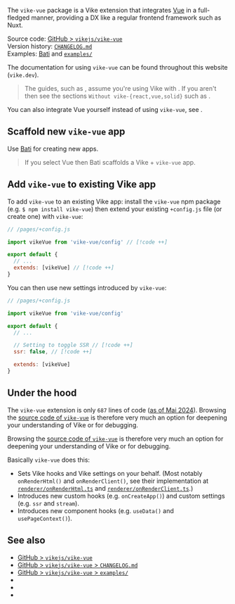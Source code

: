 
The `vike-vue` package is a <Link href="/extensions">Vike extension</Link> that integrates [Vue](https://vuejs.org) in a full-fledged manner, providing a DX like a regular frontend framework such as Nuxt.

Source code: [GitHub > `vikejs/vike-vue`](https://github.com/vikejs/vike-vue)  
Version history: [`CHANGELOG.md`](https://github.com/vikejs/vike-vue/blob/main/packages/vike-vue/CHANGELOG.md)  
Examples: [Bati](https://batijs.dev) and [`examples/`](https://github.com/vikejs/vike-vue/tree/main/examples)  

The documentation for using `vike-vue` can be found throughout this website (`vike.dev`).

> The guides, such as <Link href="/data-fetching" />, assume you're using Vike with <UiFrameworkVikeExtension name comma />. If you aren't then see the sections `Without vike-{react,vue,solid}` such as <Link href="/useData#without-vike-react-vue-solid" />.

You can also integrate Vue yourself instead of using `vike-vue`, see <Link href="/vue" />.


## Scaffold new `vike-vue` app

Use [Bati](https://batijs.dev) for creating new apps.

> If you select Vue then Bati scaffolds a Vike + `vike-vue` app.


## Add `vike-vue` to existing Vike app

To add `vike-vue` to an existing Vike app: install the `vike-vue` npm package (e.g. `$ npm install vike-vue`) then extend your existing `+config.js` file (or create one) with `vike-vue`:

```js
// /pages/+config.js

import vikeVue from 'vike-vue/config' // [!code ++]

export default {
  // ...
  extends: [vikeVue] // [!code ++]
}
```

You can then use <Link href="#under-the-hood">new settings introduced by `vike-vue`</Link>:

```js
// /pages/+config.js

import vikeVue from 'vike-vue/config'

export default {
  // ...

  // Setting to toggle SSR // [!code ++]
  ssr: false, // [!code ++]

  extends: [vikeVue]
}
```


## Under the hood

The `vike-vue` extension is only `687` lines of code ([as of Mai 2024](https://gist.github.com/brillout/b4b2a2547a9b8111f9c3fc8cb5e7bafd)). Browsing the [source code of `vike-vue`](https://github.com/vikejs/vike-vue) is therefore very much an option for deepening your understanding of Vike or for debugging.

Browsing the [source code of `vike-vue`](https://github.com/vikejs/vike-vue) is therefore very much an option for deepening your understanding of Vike or for debugging.

Basically `vike-vue` does this:
- Sets <Link href="/hooks">Vike hooks</Link> and <Link href="/settings">Vike settings</Link> on your behalf. (Most notably <Link href="/onRenderHtml">`onRenderHtml()`</Link> and <Link href="/onRenderClient">`onRenderClient()`</Link>, see their implementation at
  [`renderer/onRenderHtml.ts`](https://github.com/vikejs/vike-vue/blob/main/packages/vike-vue/src/renderer/onRenderHtml.ts)
  and
  [`renderer/onRenderClient.ts`](https://github.com/vikejs/vike-vue/blob/main/packages/vike-vue/src/renderer/onRenderClient.ts).)
- Introduces new <Link href="/meta">custom hooks</Link> (e.g. <Link href="/onCreateApp">`onCreateApp()`</Link>) and <Link href="/meta">custom settings</Link> (e.g. <Link href="/ssr">`ssr`</Link> and <Link href="/stream">`stream`</Link>).
- Introduces new component hooks (e.g. <Link href="/useData">`useData()`</Link> and <Link href="/usePageContext">`usePageContext()`</Link>).



## See also

- [GitHub > `vikejs/vike-vue`](https://github.com/vikejs/vike-vue)
- [GitHub > `vikejs/vike-vue` > `CHANGELOG.md`](https://github.com/vikejs/vike-vue/blob/main/packages/vike-vue/CHANGELOG.md)
- [GitHub > `vikejs/vike-vue` > `examples/`](https://github.com/vikejs/vike-vue/tree/main/examples)
- <Link href="/vue" />
- <Link href="/vike-react" />
- <Link href="/vike-solid" />
